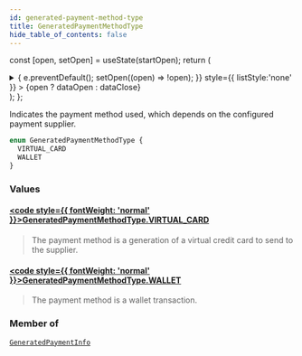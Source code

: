 ```yaml
---
id: generated-payment-method-type
title: GeneratedPaymentMethodType
hide_table_of_contents: false
---
```






const [open, setOpen] = useState(startOpen);
return (
<details {...(open ? { open: true } : {})} className="details" style={{ border:'none', boxShadow:'none', background:'var(--ifm-background-color)' }}>
<summary
onClick={(e) => {
e.preventDefault();
setOpen((open) => !open);
}}
style={{ listStyle:'none' }} >
{open ? dataOpen : dataClose}
</summary>
{open && children}
</details>
);
};

Indicates the payment method used, which depends on the configured payment supplier.

```graphql
enum GeneratedPaymentMethodType {
  VIRTUAL_CARD
  WALLET
}
```

### Values

#### [<code style={{ fontWeight: 'normal' }}>GeneratedPaymentMethodType.<b>VIRTUAL_CARD</b></code>](#)

> The payment method is a generation of a virtual credit card to send to the supplier.

#### [<code style={{ fontWeight: 'normal' }}>GeneratedPaymentMethodType.<b>WALLET</b></code>](#)

> The payment method is a wallet transaction.

### Member of

[`GeneratedPaymentInfo`](/api/objects/generated-payment-info) <Badge class="badge badge--secondary" text="object"/>
